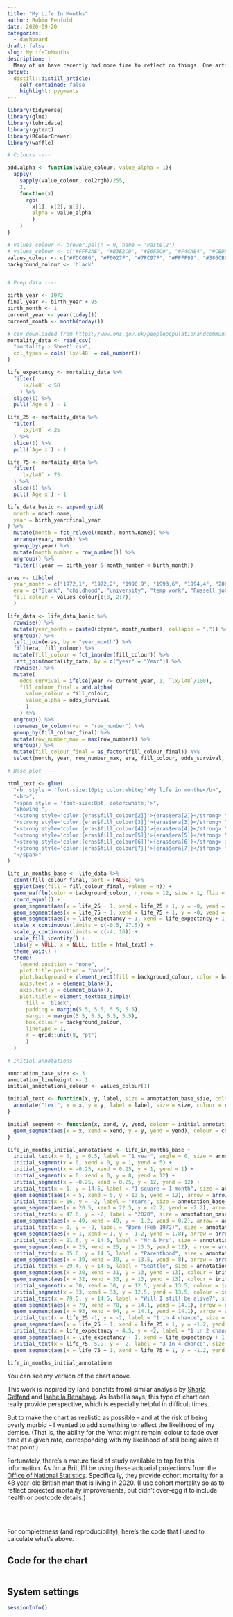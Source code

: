 ```yaml
---
title: "My Life In Months"
author: Robin Penfold
date: 2020-09-20
categories:
  - dashboard
draft: false
slug: MyLifeInMonths
description: |
  Many of us have recently had more time to reflect on things. One artifact of this reflection is My Life In Months: a chart that explains each month of your life. Like many, I find it a useful way to get some perspective. To me, it is the most meta personal dashboard available. And I've found a tweak to make it even more realistic.
output:
  distill::distill_article:
    self_contained: false
    highlight: pygments
---
```

```r
library(tidyverse)
library(glue)
library(lubridate)
library(ggtext)
library(RColorBrewer)
library(waffle)

# Colours ----

add.alpha <- function(value_colour, value_alpha = 1){
  apply(
    sapply(value_colour, col2rgb)/255, 
    2, 
    function(x) 
      rgb(
        x[1], x[2], x[3], 
        alpha = value_alpha
        )
    )  
}

# values_colour <- brewer.pal(n = 9, name = 'Pastel2')
# values_colour <- c("#FFF2AE", "#B3E2CD", "#E6F5C9", "#F4CAE4", "#CBD5E8", "#F1E2CC", "#FDCDAC", "#CCCCCC")  
values_colour <- c("#FDC086", "#F0027F", "#7FC97F", "#FFFF99", "#386CB0", "#BEAED4", "#BF5B17", "#666666")
background_colour <- 'black'


# Prep data ----

birth_year <- 1972
final_year <- birth_year + 95
birth_month <- 1
current_year <- year(today())
current_month <- month(today())

# csv downloaded from https://www.ons.gov.uk/peoplepopulationandcommunity/birthsdeathsandmarriages/lifeexpectancies/datasets/lifetablesprincipalprojectionunitedkingdom
mortality_data <- read_csv(
  "mortality - Sheet1.csv", 
  col_types = cols(`lx/l48` = col_number())
)

life_expectancy <- mortality_data %>% 
  filter(
    `lx/l48` < 50
    ) %>% 
  slice(1) %>% 
  pull(`Age x`) - 1

life_25 <- mortality_data %>% 
  filter(
    `lx/l48` < 25
  ) %>% 
  slice(1) %>% 
  pull(`Age x`) - 1

life_75 <- mortality_data %>% 
  filter(
    `lx/l48` < 75
  ) %>% 
  slice(1) %>% 
  pull(`Age x`) - 1

life_data_basic <- expand_grid(
  month = month.name,
  year = birth_year:final_year
) %>%
  mutate(month = fct_relevel(month, month.name)) %>%
  arrange(year, month) %>%
  group_by(year) %>%
  mutate(month_number = row_number()) %>%
  ungroup() %>%
  filter(!(year == birth_year & month_number < birth_month))

eras <- tibble(
  year_month = c("1972,1", "1972,2", "1990,9", "1993,6", "1994,4", "2005,10", "2020,8"),
  era = c("Blank", "childhood", "university", "temp work", "Russell job", "Watsons role", "what might remain"),
  fill_colour = values_colour[c(8, 2:7)]
  )

life_data <- life_data_basic %>%
  rowwise() %>%
  mutate(year_month = paste0(c(year, month_number), collapse = ",")) %>%
  ungroup() %>%
  left_join(eras, by = "year_month") %>%
  fill(era, fill_colour) %>%
  mutate(fill_colour = fct_inorder(fill_colour)) %>% 
  left_join(mortality_data, by = c("year" = "Year")) %>% 
  rowwise() %>% 
  mutate(
    odds_survival = ifelse(year <= current_year, 1, `lx/l48`/100),
    fill_colour_final = add.alpha(
      value_colour = fill_colour, 
      value_alpha = odds_survival
      )
    ) %>% 
  ungroup() %>% 
  rownames_to_column(var = "row_number") %>% 
  group_by(fill_colour_final) %>% 
  mutate(row_number_max = max(row_number)) %>% 
  ungroup() %>% 
  mutate(fill_colour_final = as_factor(fill_colour_final)) %>% 
  select(month, year, row_number_max, era, fill_colour, odds_survival, fill_colour_final)

# Base plot ----

html_text <- glue(
  "<b  style = 'font-size:10pt; color:white;'>My life in months</b>", 
  "<br>",
  "<span style = 'font-size:8pt; color:white;'>",
  "Showing ",
  "<strong style='color:{eras$fill_colour[2]}'>{eras$era[2]}</strong> ",
  "<strong style='color:{eras$fill_colour[3]}'>{eras$era[3]}</strong> ",
  "<strong style='color:{eras$fill_colour[4]}'>{eras$era[4]}</strong> ",
  "<strong style='color:{eras$fill_colour[5]}'>{eras$era[5]}</strong> ",
  "<strong style='color:{eras$fill_colour[6]}'>{eras$era[6]}</strong> and ",
  "<strong style='color:{eras$fill_colour[7]}'>{eras$era[7]}</strong> for @p0bs",
  "</span>"
)

life_in_months_base <- life_data %>%
  count(fill_colour_final, sort = FALSE) %>% 
  ggplot(aes(fill = fill_colour_final, values = n)) +
  geom_waffle(color = background_colour, n_rows = 12, size = 1, flip = FALSE) + 
  coord_equal() + 
  geom_segment(aes(x = life_25 + 1, xend = life_25 + 1, y = -0, yend = 13), linetype = 3, size = 0.5, color = '#DDDDDD') +
  geom_segment(aes(x = life_75 + 1, xend = life_75 + 1, y = -0, yend = 13), linetype = 3, size = 0.5, color = '#DDDDDD') +
  geom_segment(aes(x = life_expectancy + 1, xend = life_expectancy + 1, y = -0, yend = 13), linetype = 3, size = 0.5, color = '#DDDDDD') +
  scale_x_continuous(limits = c(-0.5, 97.5)) + 
  scale_y_continuous(limits = c(-4, 16)) +
  scale_fill_identity() +
  labs(y = NULL, x = NULL, title = html_text) + 
  theme_void() +
  theme(
    legend.position = "none",
    plot.title.position = "panel",
    plot.background = element_rect(fill = background_colour, color = background_colour),
    axis.text.x = element_blank(),
    axis.text.y = element_blank(),
    plot.title = element_textbox_simple(
      fill = 'black', 
      padding = margin(5.5, 5.5, 5.5, 5.5),
      margin = margin(5.5, 5.5, 5.5, 5.5), 
      box.colour = background_colour,
      linetype = 1,
      r = grid::unit(8, "pt")
      )
  )

# Initial annotations ----

annotation_base_size <- 3
annotation_lineheight <- 1
initial_annotations_colour <- values_colour[1]

initial_text <- function(x, y, label, size = annotation_base_size, colour = initial_annotations_colour, ...) {
  annotate("text", x = x, y = y, label = label, size = size, colour = colour, ...)
}

initial_segment <- function(x, xend, y, yend, colour = initial_annotations_colour) {
  geom_segment(aes(x = x, xend = xend, y = y, yend = yend), colour = colour)
}

life_in_months_initial_annotations <- life_in_months_base +
  initial_text(x = 0, y = 6.5, label = "1 year", angle = 0, size = annotation_base_size * 0.8, hjust = 1) +
  initial_segment(x = 0, xend = 0, y = 1, yend = 5) +
  initial_segment(x = -0.25, xend = 0.25, y = 1, yend = 1) +
  initial_segment(x = 0, xend = 0, y = 8, yend = 12) +
  initial_segment(x = -0.25, xend = 0.25, y = 12, yend = 12) +
  initial_text(x = 1, y = 14.5, label = "1 square = 1 month", size = annotation_base_size * 0.8, lineheight = annotation_lineheight, hjust = 0.4) +
  geom_segment(aes(x = 5, xend = 5, y = 13.5, yend = 12), arrow = arrow(length = unit(0.0175, "npc")), colour = initial_annotations_colour) +
  initial_text(x = 16, y = -2, label = "Years", size = annotation_base_size * 0.8, hjust = 0) +
  geom_segment(aes(x = 20.5, xend = 22.5, y = -2.2, yend = -2.2), arrow = arrow(length = unit(0.0175, "npc")), colour = initial_annotations_colour) + 
  initial_text(x = 47.6, y = -2, label = "2020", size = annotation_base_size * 0.8, hjust = 0, lineheight = annotation_lineheight) +
  geom_segment(aes(x = 49, xend = 49, y = -1.2, yend = 0.2), arrow = arrow(length = unit(0.0175, "npc")), colour = initial_annotations_colour) + 
  initial_text(x = 0, y = -2, label = "Born (Feb 1972)", size = annotation_base_size * 0.8, hjust = 0, lineheight = annotation_lineheight) +
  geom_segment(aes(x = 1, xend = 1, y = -1.2, yend = 1.8), arrow = arrow(length = unit(0.0175, "npc")), colour = initial_annotations_colour) + 
  initial_text(x = 21.6, y = 14.5, label = "Mr & Mrs", size = annotation_base_size * 0.8, lineheight = annotation_lineheight, hjust = 0) +
  geom_segment(aes(x = 25, xend = 25, y = 13.5, yend = 12), arrow = arrow(length = unit(0.0175, "npc")), colour = initial_annotations_colour) + 
  initial_text(x = 35.6, y = 14.5, label = "Parenthood", size = annotation_base_size * 0.8, lineheight = annotation_lineheight, hjust = 0) +
  geom_segment(aes(x = 39, xend = 39, y = 13.5, yend = 8), arrow = arrow(length = unit(0.0175, "npc")), colour = initial_annotations_colour) +
  initial_text(x = 29.4, y = 14.6, label = "Seattle", size = annotation_base_size * 0.8, lineheight = annotation_lineheight, hjust = 0) +
  geom_segment(aes(x = 30, xend = 31, y = 13, yend = 13), colour = initial_annotations_colour) +
  geom_segment(aes(x = 32, xend = 33, y = 13, yend = 13), colour = initial_annotations_colour) +
  initial_segment(x = 30, xend = 30, y = 12.5, yend = 13.5, colour = initial_annotations_colour) +
  initial_segment(x = 33, xend = 33, y = 12.5, yend = 13.5, colour = initial_annotations_colour) +  
  initial_text(x = 79.5, y = 14.5, label = "Will I still be alive?", size = annotation_base_size * 0.8, lineheight = annotation_lineheight, hjust = 0) +
  geom_segment(aes(x = 79, xend = 78, y = 14.1, yend = 14.1), arrow = arrow(length = unit(0.0175, "npc")), colour = initial_annotations_colour) + 
  geom_segment(aes(x = 93, xend = 94, y = 14.1, yend = 14.1), arrow = arrow(length = unit(0.0175, "npc")), colour = initial_annotations_colour) +
  initial_text(x = life_25 -1, y = -2, label = "1 in 4 chance", size = annotation_base_size * 0.8, hjust = 0, lineheight = annotation_lineheight) +
  geom_segment(aes(x = life_25 + 1, xend = life_25 + 1, y = -1.2, yend = 0.2), arrow = arrow(length = unit(0.0175, "npc")), colour = initial_annotations_colour) + 
  initial_text(x = life_expectancy - 4.5, y = -2, label = "1 in 2 chance", size = annotation_base_size * 0.8, hjust = 0, lineheight = annotation_lineheight) +
  geom_segment(aes(x = life_expectancy + 1, xend = life_expectancy + 1, y = -1.2, yend = 0.2), arrow = arrow(length = unit(0.0175, "npc")), colour = initial_annotations_colour) + 
  initial_text(x = life_75 -5.9, y = -2, label = "3 in 4 chance", size = annotation_base_size * 0.8, hjust = 0, lineheight = annotation_lineheight) +
  geom_segment(aes(x = life_75 + 1, xend = life_75 + 1, y = -1.2, yend = 0.2), arrow = arrow(length = unit(0.0175, "npc")), colour = initial_annotations_colour)

life_in_months_initial_annotations
```
You can see my version of the chart above.

This work is inspired by (and benefits from) similar analysis by [Sharla Gelfand](https://github.com/sharlagelfand/mylifeinmonths) and [Isabella Benabaye](https://isabella-b.com/blog/my-life-in-months/). As Isabella says, this type of chart can really provide perspective, which is especially helpful in difficult times. 

But to make the chart as realistic as possible -- and at the risk of being overly morbid -- I wanted to add something to reflect the likelihood of my demise. (That is, the ability for the 'what might remain' colour to fade over time at a given rate, corresponding with my likelihood of still being alive at that point.) 

Fortunately, there's a mature field of study available to tap for this information. As I'm a Brit, I'll be using these actuarial projections from the [Office of National Statistics](https://www.ons.gov.uk/peoplepopulationandcommunity/birthsdeathsandmarriages/lifeexpectancies/datasets/lifetablesprincipalprojectionunitedkingdom). Specifically, they provide cohort mortality for a 48 year-old British man that is living in 2020. (I use cohort mortality so as to reflect projected mortality improvements, but didn't over-egg it to include health or postcode details.)

</br>

##   {.appendix}

For completeness (and reproducibility), here's the code that I used to calculate what's above. 

## Code for the chart {.appendix}

```r
```

## System settings {.appendix}

```r
sessionInfo()
```
